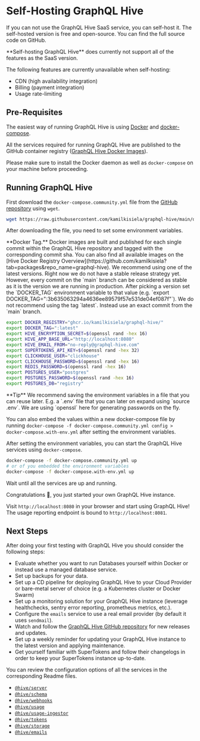 
# Self-Hosting GraphQL Hive

If you can not use the GraphQL Hive SaaS service, you can self-host it.
The self-hosted version is free and open-source.
You can find the full source code on GitHub.

<Callout>
  **Self-hosting GraphQL Hive** does currently not support all of the features as the SaaS version.

The following features are currently unavailable when self-hosting:

- CDN (high availability integration)
- Billing (payment integration)
- Usage rate-limiting

</Callout>

## Pre-Requisites

The easiest way of running GraphQL Hive is using [Docker](https://www.docker.com/) and [docker-compose](https://docs.docker.com/compose/).

All the services required for running GraphQL Hive are published to the GitHub container registry ([GraphQL Hive Docker Images](https://github.com/kamilkisiela?tab=packages&repo_name=graphql-hive)).

Please make sure to install the Docker daemon as well as `docker-compose` on your machine before proceeding.

## Running GraphQL Hive

First download the `docker-compose.community.yml` file from the [GitHub repository](https://github.com/kamilkisiela/graphql-hive/blob/main/docker-compose.community.yml) using `wget`.

```bash
wget https://raw.githubusercontent.com/kamilkisiela/graphql-hive/main/docker-compose.community.yml
```

After downloading the file, you need to set some environment variables.

<Callout>
  **Docker Tag.** Docker images are built and published for each single commit within the GraphQL Hive repository and
  tagged with the corresponding commit sha. You can also find all available images on the [Hive Docker Registry
  Overview](https://github.com/kamilkisiela?tab=packages&repo_name=graphql-hive). We recommend using one of the latest
  versions. Right now we do not have a stable release strategy yet. However, every commit on the `main` branch can be
  considered as stable as it is the version we are running in production. After picking a version set the `DOCKER_TAG`
  environment variable to that value (e.g. `export DOCKER_TAG=":3b635063294a4636ee89579f57e531de04ef087f"`). We do not
  recommend using the tag `latest`. Instead use an exact commit from the `main` branch.
</Callout>

```bash
export DOCKER_REGISTRY="ghcr.io/kamilkisiela/graphql-hive/"
export DOCKER_TAG=":latest"
export HIVE_ENCRYPTION_SECRET=$(openssl rand -hex 16)
export HIVE_APP_BASE_URL="http://localhost:8080"
export HIVE_EMAIL_FROM="no-reply@graphql-hive.com"
export SUPERTOKENS_API_KEY=$(openssl rand -hex 32)
export CLICKHOUSE_USER="clickhouse"
export CLICKHOUSE_PASSWORD=$(openssl rand -hex 16)
export REDIS_PASSWORD=$(openssl rand -hex 16)
export POSTGRES_USER="postgres"
export POSTGRES_PASSWORD=$(openssl rand -hex 16)
export POSTGRES_DB="registry"
```

<Callout emoji="✅">
  **Tip** We recommend saving the environment variables in a file that you can reuse later. E.g. a `.env` file that you
  can later on expand using `source .env`. We are using `openssl` here for generating passwords on the fly.

You can also embed the values within a new docker-compose file by running `docker-compose -f docker-compose.community.yml config > docker-compose.with-env.yml` after setting the environment variables.

</Callout>

After setting the environment variables, you can start the GraphQL Hive services using `docker-compose`.

```bash
docker-compose -f docker-compose.community.yml up
# or of you embedded the environment variables
docker-compose -f docker-compose.with-env.yml up
```

Wait until all the services are up and running.

Congratulations 🥳, you just started your own GraphQL Hive instance.

Visit `http://localhost:8080` in your browser and start using GraphQL Hive!
The usage reporting endpoint is bound to `http://localhost:8081`.

## Next Steps

After doing your first testing with GraphQL Hive you should consider the following steps:

- Evaluate whether you want to run Databases yourself within Docker or instead use a managed database service.
- Set up backups for your data.
- Set up a CD pipeline for deploying GraphQL Hive to your Cloud Provider or bare-metal server of choice (e.g. a Kubernetes cluster or Docker Swarm)
- Set up a monitoring solution for your GraphQL Hive instance (leverage healthchecks, sentry error reporting, prometheus metrics, etc.).
- Configure the `emails` service to use a real email provider (by default it uses `sendmail`).
- Watch and follow the [GraphQL Hive GitHub repository](https://github.com/kamilkisiela/graphql-hive) for new releases and updates.
- Set up a weekly reminder for updating your GraphQL Hive instance to the latest version and applying maintenance.
- Get yourself familiar with SuperTokens and follow their changelogs in order to keep your SuperTokens instance up-to-date.

You can review the configuration options of all the services in the corresponding Readme files.

- [`@hive/server`](https://github.com/kamilkisiela/graphql-hive/tree/main/packages/services/server/README.md)
- [`@hive/schema`](https://github.com/kamilkisiela/graphql-hive/tree/main/packages/services/schema/README.md)
- [`@hive/webhooks`](https://github.com/kamilkisiela/graphql-hive/tree/main/packages/services/webhooks/README.md)
- [`@hive/usage`](https://github.com/kamilkisiela/graphql-hive/tree/main/packages/services/usage/README.md)
- [`@hive/usage-ingestor`](https://github.com/kamilkisiela/graphql-hive/tree/main/packages/services/usage-ingestor/README.md)
- [`@hive/tokens`](https://github.com/kamilkisiela/graphql-hive/tree/main/packages/services/tokens/README.md)
- [`@hive/storage`](https://github.com/kamilkisiela/graphql-hive/tree/main/packages/services/storage/README.md)
- [`@hive/emails`](https://github.com/kamilkisiela/graphql-hive/tree/main/packages/services/emails/README.md)
